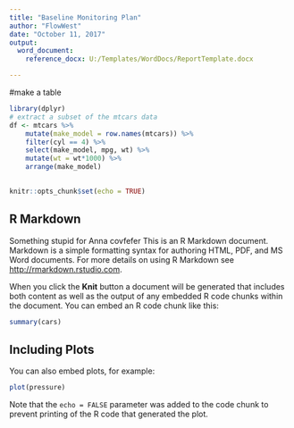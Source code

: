```yaml
---
title: "Baseline Monitoring Plan"
author: "FlowWest"
date: "October 11, 2017"
output: 
  word_document:
    reference_docx: U:/Templates/WordDocs/ReportTemplate.docx

---
```



#make a table

```r
library(dplyr)
# extract a subset of the mtcars data
df <- mtcars %>%
    mutate(make_model = row.names(mtcars)) %>%
    filter(cyl == 4) %>%    
    select(make_model, mpg, wt) %>%
    mutate(wt = wt*1000) %>%
    arrange(make_model) 
    
```


```r
knitr::opts_chunk$set(echo = TRUE)
```

## R Markdown
Something stupid for Anna
covfefer
This is an R Markdown document. Markdown is a simple formatting syntax for authoring HTML, PDF, and MS Word documents. For more details on using R Markdown see <http://rmarkdown.rstudio.com>.

When you click the **Knit** button a document will be generated that includes both content as well as the output of any embedded R code chunks within the document. You can embed an R code chunk like this:

```r
summary(cars)
```

## Including Plots

You can also embed plots, for example:

```r
plot(pressure)
```

Note that the `echo = FALSE` parameter was added to the code chunk to prevent printing of the R code that generated the plot.
